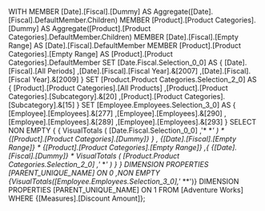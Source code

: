 WITH 
  MEMBER [Date].[Fiscal].[Dummy] AS 
    Aggregate([Date].[Fiscal].DefaultMember.Children) 
  MEMBER [Product].[Product Categories].[Dummy] AS 
    Aggregate([Product].[Product Categories].DefaultMember.Children) 
  MEMBER [Date].[Fiscal].[Empty Range] AS 
    [Date].[Fiscal].DefaultMember 
  MEMBER [Product].[Product Categories].[Empty Range] AS 
    [Product].[Product Categories].DefaultMember 
  SET [Date.Fiscal.Selection_0_0] AS 
    {
      [Date].[Fiscal].[All Periods]
     ,[Date].[Fiscal].[Fiscal Year].&[2007]
     ,[Date].[Fiscal].[Fiscal Year].&[2009]
    } 
  SET [Product.Product Categories.Selection_2_0] AS 
    {
      [Product].[Product Categories].[All Products]
     ,[Product].[Product Categories].[Subcategory].&[20]
     ,[Product].[Product Categories].[Subcategory].&[15]
    } 
  SET [Employee.Employees.Selection_3_0] AS 
    {
      [Employee].[Employees].&[277]
     ,[Employee].[Employees].&[290]
     ,[Employee].[Employees].&[289]
     ,[Employee].[Employees].&[293]
    } 
SELECT 
  NON EMPTY 
    {
      {
          VisualTotals
          (
            [Date.Fiscal.Selection_0_0]
           ,'* **'
          )
        * 
          {[Product].[Product Categories].[Dummy]}
      }
     ,
        {[Date].[Fiscal].[Empty Range]}
      * 
        {[Product].[Product Categories].[Empty Range]}
     ,{
          {[Date].[Fiscal].[Dummy]}
        * 
          VisualTotals
          (
            [Product.Product Categories.Selection_2_0]
           ,'* **'
          )
      }
    }
  DIMENSION PROPERTIES [PARENT_UNIQUE_NAME]  ON 0
 ,NON EMPTY 
    {VisualTotals([Employee.Employees.Selection_3_0],'* **')}
  DIMENSION PROPERTIES [PARENT_UNIQUE_NAME]  ON 1
FROM [Adventure Works]
WHERE 
  {[Measures].[Discount Amount]};